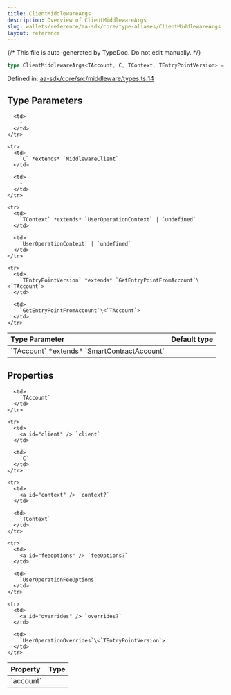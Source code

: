 ```yaml
---
title: ClientMiddlewareArgs
description: Overview of ClientMiddlewareArgs
slug: wallets/reference/aa-sdk/core/type-aliases/ClientMiddlewareArgs
layout: reference
---
```


{/* This file is auto-generated by TypeDoc. Do not edit manually. */}

```ts
type ClientMiddlewareArgs<TAccount, C, TContext, TEntryPointVersion> = object;
```

Defined in: [aa-sdk/core/src/middleware/types.ts:14](https://github.com/alchemyplatform/aa-sdk/blob/dc58c113ff1eeb06d4b3f76c505cbbaad47db8fc/aa-sdk/core/src/middleware/types.ts#L14)

## Type Parameters

<table>
  <thead>
    <tr>
      <th align="left">Type Parameter</th>
      <th align="left">Default type</th>
    </tr>
  </thead>

  <tbody>
    <tr>
      <td>
        `TAccount` *extends* `SmartContractAccount`
      </td>

      <td>
        ‐
      </td>
    </tr>

    <tr>
      <td>
        `C` *extends* `MiddlewareClient`
      </td>

      <td>
        ‐
      </td>
    </tr>

    <tr>
      <td>
        `TContext` *extends* `UserOperationContext` | `undefined`
      </td>

      <td>
        `UserOperationContext` | `undefined`
      </td>
    </tr>

    <tr>
      <td>
        `TEntryPointVersion` *extends* `GetEntryPointFromAccount`\<`TAccount`>
      </td>

      <td>
        `GetEntryPointFromAccount`\<`TAccount`>
      </td>
    </tr>

  </tbody>
</table>

## Properties

<table>
  <thead>
    <tr>
      <th align="left">Property</th>
      <th align="left">Type</th>
    </tr>
  </thead>

  <tbody>
    <tr>
      <td>
        <a id="account" /> `account`
      </td>

      <td>
        `TAccount`
      </td>
    </tr>

    <tr>
      <td>
        <a id="client" /> `client`
      </td>

      <td>
        `C`
      </td>
    </tr>

    <tr>
      <td>
        <a id="context" /> `context?`
      </td>

      <td>
        `TContext`
      </td>
    </tr>

    <tr>
      <td>
        <a id="feeoptions" /> `feeOptions?`
      </td>

      <td>
        `UserOperationFeeOptions`
      </td>
    </tr>

    <tr>
      <td>
        <a id="overrides" /> `overrides?`
      </td>

      <td>
        `UserOperationOverrides`\<`TEntryPointVersion`>
      </td>
    </tr>

  </tbody>
</table>

